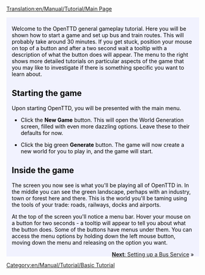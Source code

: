[[Translation:en/Manual/Tutorial/Main Page]]
{{en/Tabs|5|1
|en/Manual/Tutorial/Main Page|1. Starting<!--
-->|en/Manual/Tutorial/Buses|2. Buses<!--
-->|en/Manual/Tutorial/Trains|3. Trains<!--
-->|en/Manual/Tutorial/Planes|4. Planes<!--
-->|en/Manual/Tutorial/Conclusion|5. Conclusion}}
<div style="padding:.5em 1em 1em 1em; border-top:none; background-color:#f1f2fe; color:#000;">
{{en/Manual/Tutorial/Navigation}}
Welcome to the OpenTTD general gameplay tutorial. Here you will be shown how to start a game and set up bus and train routes.  This will probably take around 30 minutes.  If you get stuck, position your mouse on top of a button and after a two second wait a tooltip with a description of what the button does will appear. The menu to the right shows more detailed tutorials on particular aspects of the game that you may like to investigate if there is something specific you want to learn about.
==Starting the game==
{{en/Phototable|[[File:en/Manual/Main menu new game.png|Main menu]]|OpenTTD's main menu|center}}
Upon starting OpenTTD, you will be presented with the main menu. 


*Click the '''New Game''' button. This will open the World Generation screen, filled with even more dazzling options. Leave these to their defaults for now.
{{en/Phototable|[[File:en/Manual/Worldgenerationdialog.png|World Generation dialog]]|The World Generation dialog. The four images at the top allow you to change the climate. We'll leave all options the way they are for this tutorial.|center}}

*Click the big green '''Generate''' button. The game will now create a new world for you to play in, and the game will start.

==Inside the game==
{{en/Phototable|[[File:en/Manual/Tutorial/Aftergamestart.png|after the start]]|Right after the start of a new game.|right}}
The screen you now see is what you'll be playing all of OpenTTD in. In the middle you can see the green landscape, perhaps with an industry, town or forest here and there. This is the world you'll be taming using the tools of your trade: roads, railways, docks and airports. 

At the top of the screen you'll notice a menu bar. Hover your mouse on a button for two seconds - a tooltip will appear to tell you about what the button does. Some of the buttons have menus under them. You can access the menu options by holding down the left mouse button, moving down the menu and releasing on the option you want.
<br style="clear:both;">


<span style="float: right">[[en/Manual/Tutorial/Buses|'''Next''': Setting up a Bus Service]] &raquo;</span>
</div>
[[Category:en/Manual/Tutorial/Basic Tutorial]]